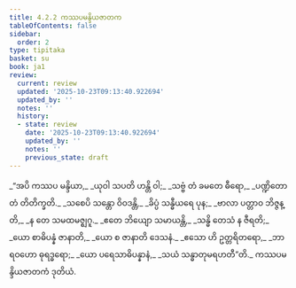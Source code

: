 ```yaml
---
title: 4.2.2 ကဿပမန္ဒိယဇာတက
tableOfContents: false
sidebar:
  order: 2
type: tipitaka
basket: su
book: ja1
review:
  current: review
  updated: '2025-10-23T09:13:40.922694'
  updated_by: ''
  notes: ''
  history:
  - state: review
    date: '2025-10-23T09:13:40.922694'
    updated_by: ''
    notes: ''
    previous_state: draft
---
```



<ReviewStatus review={frontmatter.review} showDetails={true} />

<HypothesisAnnotation frontmatter={frontmatter} />

<DynamicBreadcrumb />

<Division number="45" book="ja1" e="ch" v="22" p="99">

<Paragraph number="940" type="verses" book="ja1">
_“အပိ ကဿပ မန္ဒိယာ,_  
_ယုဝါ သပတိ ဟန္တိ ဝါ;_  
_သဗ္ဗံ တံ ခမတေ ဓီရော,_  
_ပဏ္ဍိတော တံ တိတိက္ခတိ._  

</Paragraph>

</Division>
<Division number="46" book="ja1" e="ch" v="22" p="99">

<Paragraph number="941" type="verses" book="ja1">
_သစေပိ သန္တော ဝိဝဒန္တိ,_  
_ခိပ္ပံ သန္ဓီယရေ ပုန;_  
_ဗာလာ ပတ္တာဝ ဘိဇ္ဇန္တိ,_  
_န တေ သမထမဇ္ဈဂူ._  

</Paragraph>

</Division>
<Division number="47" book="ja1" e="ch" v="22" p="99">

<Paragraph number="942" type="verses" book="ja1">
_ဧတေ ဘိယျော သမာယန္တိ,_  
_သန္ဓိ တေသံ န ဇီရတိ;_  
_ယော စာဓိပန္နံ ဇာနာတိ,_  
_ယော စ ဇာနာတိ ဒေသနံ._  

</Paragraph>

</Division>
<Division number="48" book="ja1" e="ch" v="22" p="99">

<Paragraph number="943" type="verses" book="ja1">
_ဧသော ဟိ ဥတ္တရိတရော,_  
_ဘာရဝဟော ဓုရဒ္ဓရော;_  
_ယော ပရေသာဓိပန္နာနံ,_  
_သယံ သန္ဓာတုမရဟတီ”တိ._  


</Paragraph>
</Division>

<Paragraph number="944" type="center" book="ja1">
ကဿပမန္ဒိယဇာတကံ ဒုတိယံ.
</Paragraph>